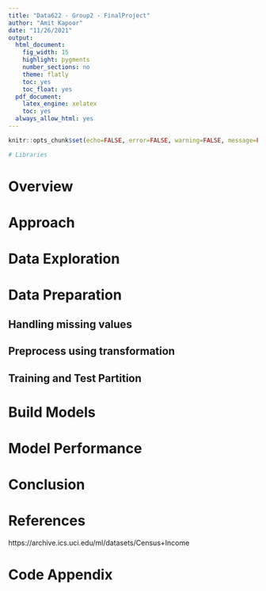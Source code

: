 ```yaml
---
title: "Data622 - Group2 - FinalProject"
author: "Amit Kapoor"
date: "11/26/2021"
output:
  html_document:
    fig_width: 15
    highlight: pygments
    number_sections: no
    theme: flatly
    toc: yes
    toc_float: yes
  pdf_document:
    latex_engine: xelatex
    toc: yes
  always_allow_html: yes
---
```


```r
knitr::opts_chunk$set(echo=FALSE, error=FALSE, warning=FALSE, message=FALSE, fig.align="center", fig.width = 10)
```


```r
# Libraries

```


# Overview




# Approach




# Data Exploration




# Data Preparation

## Handling missing values

## Preprocess using transformation

## Training and Test Partition



# Build Models



# Model Performance



# Conclusion



# References

https://archive.ics.uci.edu/ml/datasets/Census+Income




# Code Appendix


```r

```
















